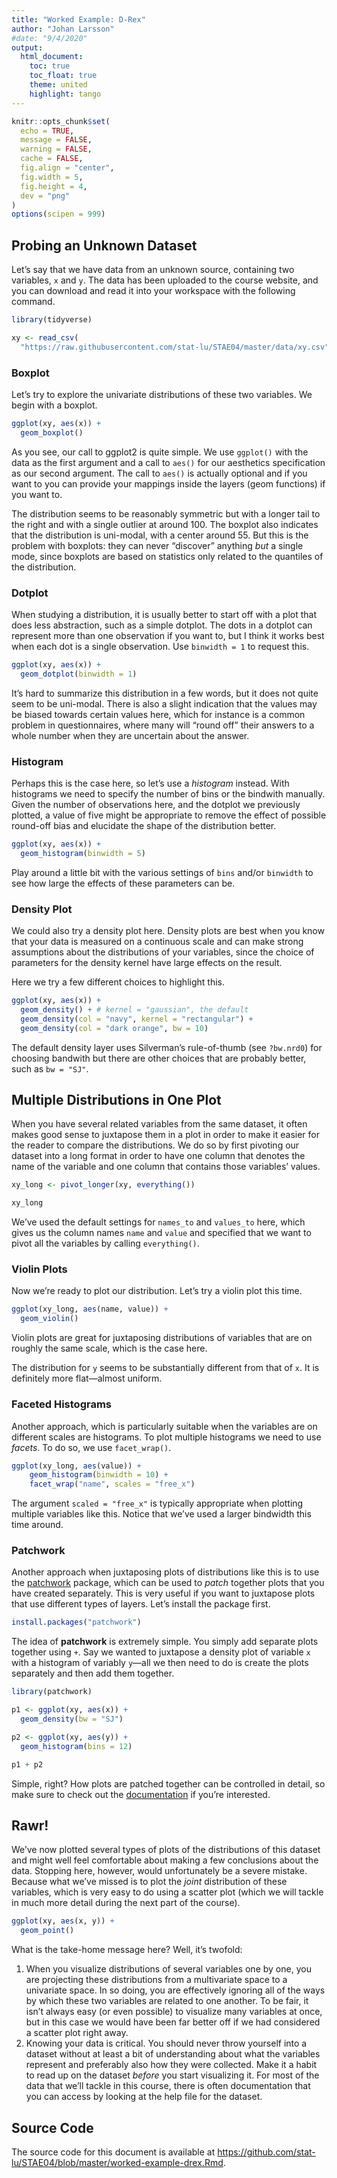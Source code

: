 ```yaml
---
title: "Worked Example: D-Rex"
author: "Johan Larsson"
#date: "9/4/2020"
output: 
  html_document:
    toc: true
    toc_float: true
    theme: united
    highlight: tango
---
```


```r

knitr::opts_chunk$set(
  echo = TRUE,
  message = FALSE,
  warning = FALSE,
  cache = FALSE,
  fig.align = "center",
  fig.width = 5,
  fig.height = 4,
  dev = "png"
)
options(scipen = 999)
```

## Probing an Unknown Dataset

Let's say that we have data from an unknown source, containing two
variables, `x` and `y`. The data has been uploaded to the course website, 
and you can download and read it into your workspace with the following command.

```r
library(tidyverse)

xy <- read_csv(
  "https://raw.githubusercontent.com/stat-lu/STAE04/master/data/xy.csv")
```

### Boxplot

Let's try to explore the univariate distributions of these two variables.
We begin with a boxplot.

```r
ggplot(xy, aes(x)) +
  geom_boxplot()
```

As you see, our call to ggplot2 is quite simple. We use `ggplot()` with
the data as the first argument and a call to `aes()` for our aesthetics
specification as our second argument. The call to `aes()` is actually
optional and if you want to you can provide your mappings inside
the layers (geom functions) if you want to.

The distribution seems to be reasonably symmetric but with a longer tail
to the right and with a single outlier at 
around 100. The boxplot also indicates
that the distribution is uni-modal, with a center around 55. But this is
the problem with boxplots: they can never "discover" anything *but*
a single mode, since boxplots are based on statistics only related to the 
quantiles of the distribution.

### Dotplot

When studying a distribution, it is usually better to start off with a plot
that does less abstraction, such as a
simple dotplot. The dots in a dotplot can represent more
than one observation if you want to, but I think it works best when
each dot is a single observation. Use `binwidth = 1` to request this.

```r
ggplot(xy, aes(x)) +
  geom_dotplot(binwidth = 1)
```

It's hard to summarize this distribution in a few words, but it does not
quite seem to be uni-modal. There is also a slight indication that
the values may be biased towards certain values here, which for instance is
a common problem in questionnaires, where many will "round off" their answers
to a whole number when they are uncertain about the answer.

### Histogram

Perhaps this is the case here, so let's use a *histogram* instead. With
histograms we need to specify the number of bins or the bindwith manually.
Given the number of observations here, and the dotplot we previously plotted,
a value of five might be appropriate to remove the effect of possible round-off
bias and elucidate the shape of the distribution better.

```r
ggplot(xy, aes(x)) +
  geom_histogram(binwidth = 5)
```

Play around a little bit with the various settings of `bins` and/or `binwidth`
to see how large the effects of these parameters can be.

### Density Plot

We could also try a density plot here. Density plots are best when you know
that your data is measured on a continuous scale and can make strong
assumptions about the distributions of your variables, since the choice
of parameters for the density kernel have large effects on the result. 

Here we try a few different choices to highlight this.

```r
ggplot(xy, aes(x)) +
  geom_density() + # kernel = "gaussian", the default
  geom_density(col = "navy", kernel = "rectangular") +
  geom_density(col = "dark orange", bw = 10)
```

The default density layer uses Silverman's
rule-of-thumb (see `?bw.nrd0`) for choosing bandwith but there are other
choices that are probably better, such as `bw = "SJ"`.

## Multiple Distributions in One Plot

When you have several related variables from the same dataset, it
often makes good sense to juxtapose them in a plot in order to make it
easier for the reader to compare the distributions.
We do so by first pivoting our dataset into a long format in order to have
one column that denotes the name of the variable and one column that
contains those variables' values.

```r
xy_long <- pivot_longer(xy, everything())

xy_long
```

We've used the default settings for `names_to` and `values_to` here, which
gives us the column names `name` and `value` and specified that we want
to pivot all the variables by calling `everything()`. 

### Violin Plots

Now we're ready to plot our distribution. Let's try a violin plot this time.

```r
ggplot(xy_long, aes(name, value)) +
  geom_violin()
```

Violin plots are great for juxtaposing distributions of variables that are
on roughly the same scale, which is the case here. 

The distribution for `y` seems to be substantially different from that of
`x`. It is definitely more flat---almost uniform.

### Faceted Histograms

Another approach, which is particularly suitable when the variables are
on different scales are histograms. To plot multiple histograms we
need to use *facets*. To do so, we use `facet_wrap()`. 

```r
ggplot(xy_long, aes(value)) +
    geom_histogram(binwidth = 10) +
    facet_wrap("name", scales = "free_x")
```

The argument `scaled = "free_x"` is typically appropriate when plotting
multiple variables like this. Notice that we've used a larger bindwidth
this time around.

### Patchwork

Another approach when juxtaposing plots of distributions like this is to use
the [patchwork](https://CRAN.R-project.org/package=patchwork) package, which
can be used to *patch* together plots that you have created separately.
This is very useful if you want to juxtapose plots that use different types of
layers. Let's install the package first.

```r
install.packages("patchwork")
```

The idea of **patchwork** is extremely simple. You simply add separate plots
together using `+`. Say we wanted to juxtapose a density plot of
variable `x` with a histogram of variably `y`---all we then need to do is 
create the plots separately and then add them together.

```r
library(patchwork)

p1 <- ggplot(xy, aes(x)) +
  geom_density(bw = "SJ")

p2 <- ggplot(xy, aes(y)) +
  geom_histogram(bins = 12)

p1 + p2
```

Simple, right? How plots are patched together can be controlled in detail,
so make sure to check out the
[documentation](https://patchwork.data-imaginist.com/index.html) if you're 
interested.

## Rawr!

We've now plotted several types of plots of the distributions of this
dataset and might well feel comfortable about making a few conclusions about the 
data. Stopping here, however, would unfortunately be a severe mistake. Because
what we've missed is to plot the *joint* distribution of these variables, which
is very easy to do using a scatter plot (which we will tackle in much more
detail during the next part of the course).

```r
ggplot(xy, aes(x, y)) +
  geom_point()
```

What is the take-home message here? Well, it's twofold:

1. When you visualize distributions of several variables one by one, you are
   projecting these distributions from a multivariate space to a 
   univariate space. In so doing, you are effectively ignoring all of the
   ways by which these two variables are related to one another. To be fair,
   it isn't always easy (or even possible) to visualize many variables at once,
   but in this case we would have been far better off if we had considered
   a scatter plot right away.
2. Knowing your data is critical. You should never throw yourself into a 
   dataset without at least a bit of understanding about what the variables
   represent and preferably also how they were collected. Make it a habit
   to read up on the dataset *before* you start visualizing it. For most of
   the data that we'll tackle in this course, there is often documentation
   that you can access by looking at the help file for the dataset.
   
## Source Code

The source code for this document is available at
<https://github.com/stat-lu/STAE04/blob/master/worked-example-drex.Rmd>.



